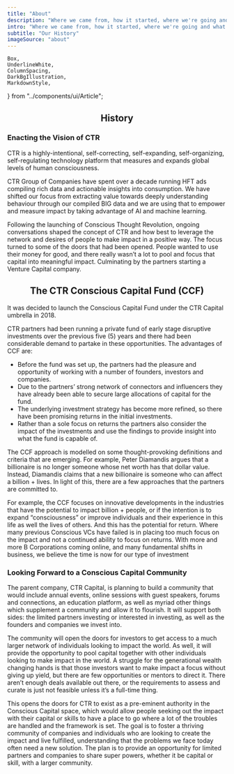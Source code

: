 ```yaml
---
title: "About"
description: "Where we came from, how it started, where we're going and what we're doing."
intro: "Where we came from, how it started, where we're going and what we're doing."
subtitle: "Our History"
imageSource: "about"
---
```


	Box,
	UnderlineWhite,
	ColumnSpacing,
	DarkBgIllustration,
	MarkdownStyle,
} from "../components/ui/Article";

<Wrapper bgColor="#f9f6fb">
  <Container>
    <Row>
      <Column align="center">
        <h2 css={Underline}>History</h2>
      </Column>
    </Row>
  </Container>
<Container size="lg">
<Box>

### Enacting the Vision of CTR

CTR is a highly-intentional, self-correcting, self-expanding, self-organizing, self-regulating technology platform that measures and expands global levels of human consciousness.

CTR Group of Companies have spent over a decade running HFT ads compiling rich data and actionable insights into consumption. We have shifted our focus from extracting value towards deeply understanding behaviour through our compiled BIG data and we are using that to empower and measure impact by taking advantage of AI and machine learning.

Following the launching of Conscious Thought Revolution, ongoing conversations shaped the concept of CTR and how best to leverage the network and desires of people to make impact in a positive way. The focus turned to some of the doors that had been opened. People wanted to use their money for good, and there really wasn’t a lot to pool and focus that capital into meaningful impact. Culminating by the partners starting a Venture Capital company.

</Box>
</Container>
</Wrapper>
<Wrapper
  bgColor={theme.color.dark}
  css={DarkBgIllustration}
>
  <Container>
    <Row>
      <Column align="center">
        <h2 css={UnderlineWhite}>The CTR Conscious Capital Fund (CCF)</h2>
      </Column>
    </Row>
    <Row
      grid={1 / 2}
      css={`
        color: #fff;
      `}
    >
      <Column css={ColumnSpacing}>
        <p>
          It was decided to launch the Conscious Capital Fund under the CTR Capital umbrella in 2018.
        </p>
         <p>
          CTR partners had been running a private fund of early stage disruptive investments over the previous five (5) years and there had been considerable demand to partake in these opportunities. The advantages of CCF are:
          <ul>
            <li>Before the fund was set up, the partners had the pleasure and opportunity of working with a number of founders, investors and companies.</li>
            <li>Due to the partners’ strong network of connectors and influencers they have already been able to secure large allocations of capital for the fund.</li>
            <li>The underlying investment strategy has become more refined, so there have been promising returns in the initial investments.</li>
            <li>Rather than a sole focus on returns the partners also consider the impact of the investments and use the findings to provide insight into what the fund is capable of.</li>  
          </ul>    
        </p>
      </Column>
      <Column css={ColumnSpacing}>
        <p>
          The CCF approach is modelled on some thought-provoking definitions and criteria that are emerging. For example, Peter Diamandis argues that a billionaire is no longer someone whose net worth has that dollar value. Instead, Diamandis claims that a new billionaire is someone who can affect a billion + lives. In light of this, there are a few approaches that the partners are committed to.
        </p>
        <p>
          For example, the CCF focuses on innovative developments in the industries that have the potential to impact billion + people, or if the intention is to expand “consciousness” or improve individuals and their experience in this life as well the lives of others. And this has the potential for return. Where many previous Conscious VCs have failed is in placing too much focus on the impact and not a continued ability to focus on returns. With more and more B Corporations coming online, and many fundamental shifts in business, we believe the time is now for our type of investment
        </p>
      </Column>
    </Row>
  </Container>
</Wrapper>
<Container
  className="content-styled"
  size="md"
>
<Row>
<Column css={MarkdownStyle}>
<Article>

### Looking Forward to a Conscious Capital Community

The parent company, CTR Capital, is planning to build a community that would include annual events, online sessions with guest speakers, forums and connections, an education platform, as well as myriad other things which supplement a community and allow it to flourish. It will support both sides: the limited partners investing or interested in investing, as well as the founders and companies we invest into.

The community will open the doors for investors to get access to a much larger network of individuals looking to impact the world. As well, it will provide the opportunity to pool capital together with other individuals looking to make impact in the world. A struggle for the generational wealth changing hands is that those investors want to make impact a focus without giving up yield, but there are few opportunities or mentors to direct it. There aren’t enough deals available out there, or the requirements to assess and curate is just not feasible unless it’s a full-time thing.

This opens the doors for CTR to exist as a pre-eminent authority in the Conscious Capital space, which would allow people seeking out the impact with their capital or skills to have a place to go where a lot of the troubles are handled and the framework is set. The goal is to foster a thriving community of companies and individuals who are looking to create the impact and live fulfilled, understanding that the problems we face today often need a new solution. The plan is to provide an opportunity for limited partners and companies to share super powers, whether it be capital or skill, with a larger community.

</Article>
</Column>
</Row>
</Container>
